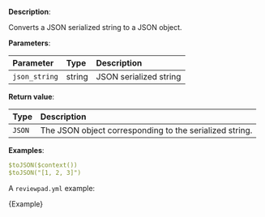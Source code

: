 
**Description**:

Converts a JSON serialized string to a JSON object.

**Parameters**:

| Parameter     | Type   | Description            |
| :------------ | :----- | :--------------------- |
| `json_string` | string | JSON serialized string |

**Return value**:

| Type   | Description                                             |
| :----- | :------------------------------------------------------ |
| `JSON` | The JSON object corresponding to the serialized string. |

**Examples**:

```yml
$toJSON($context())
$toJSON("[1, 2, 3]")
```

A `reviewpad.yml` example:

<CodeBlock language="yml" title="reviewpad.yml">{Example}</CodeBlock>
